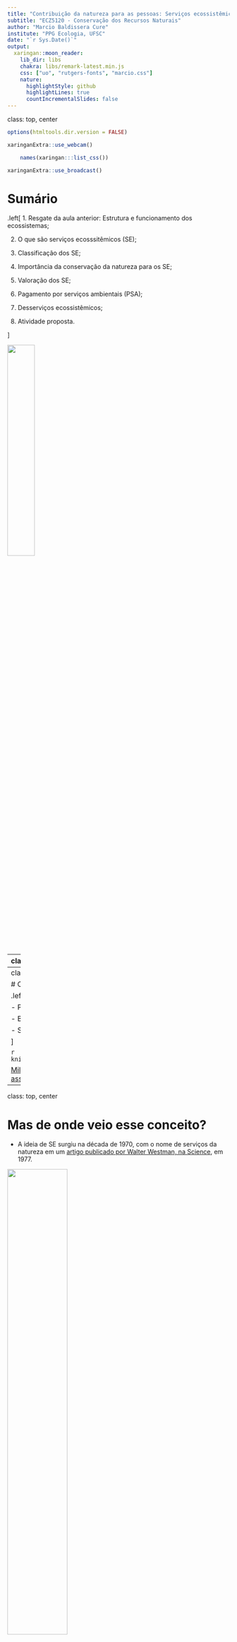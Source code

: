 ```yaml
---
title: "Contribuição da natureza para as pessoas: Serviços ecossistêmicos"
subtitle: "ECZ5120 - Conservação dos Recursos Naturais"
author: "Marcio Baldissera Cure"
institute: "PPG Ecologia, UFSC"
date: "`r Sys.Date()`"
output:
  xaringan::moon_reader:
    lib_dir: libs
    chakra: libs/remark-latest.min.js
    css: ["uo", "rutgers-fonts", "marcio.css"]
    nature:
      highlightStyle: github
      highlightLines: true
      countIncrementalSlides: false
---
```

class: top, center

```r
options(htmltools.dir.version = FALSE)
```

```r
xaringanExtra::use_webcam()
```

```r
	names(xaringan:::list_css())
```

```r
xaringanExtra::use_broadcast()
```

# Sumário

.left[
1. Resgate da aula anterior: Estrutura e funcionamento dos ecossistemas;

2. O que são serviços ecosssitêmicos (SE);

3. Classificação dos SE;

4. Importância da conservação da natureza para os SE;

5. Valoração dos SE;

6. Pagamento por serviços ambientais (PSA);

7. Desserviços ecossistêmicos;

8. Atividade proposta.

]

<img width="35%" src="https://conhecimentocientifico.r7.com/wp-content/uploads/2019/07/polinizacao-formas-tipos-agentes-polinizadores-autopolinizacao-1.jpg"/>


---
class: top, center

# Resgatando conceitos

.left[

1. Ecosssitema;

2. Interações ecológicas;

3. Atributos funcionais;

4. Fluxos de massa e energia;

5. Propriedades emergentes.

]

```r
knitr::include_graphics("https://static.todamateria.com.br/upload/fa/to/fatoresbioticoseabioticos.jpg")
```


---
class: top, center

# O que são serviços ecossistêmicos (SE)


.left[

- Propriedades emergentes dos ecossistemas;

- Benefícios diretos e indiretos proporcionados pela natureza ao seres humanos;

- Sustentam a vida humana e sua cultura.

]

```r
knitr::include_graphics("https://images.slideplayer.com/24/6937324/slides/slide_6.jpg")
```

[Millennium Ecosystem Assessment: Ecosystems and human well-being: a framework for assessment]("https://library.wur.nl/WebQuery/wurpubs/326575")

---
class: top, center

# Mas de onde veio esse conceito?

- A ideia de SE surgiu na década de 1970, com o nome de serviços da natureza em um [artigo publicado por Walter Westman, na Science]("https://sci-hub.se/https://science.sciencemag.org/content/197/4307/960"), em 1977.


<img width="52%" src="https://www.twincities.com/wp-content/uploads/2015/11/20130213__walterwestman.jpg?w=427"/>



---
class: top, left
# Relação da natureza com o bem estar humano

```r
knitr::include_graphics("https://www.researchgate.net/publication/257744152/figure/fig3/AS:267815852703757@1440863683207/Millennium-ecosystem-assessment-MA-overview-diagram.png")
```


[Bem estar humano ligado com degradação ambiental]("https://e-nnw.com/continued-degradation-of-the-environment-increasing-the-likelihood-of-diseases-spreading-from-animals-to-humans-un-biodiversity-report/")


[IPBES - Intergovernmental Plataform on Biodiversity and Ecosystem Services ]("https://ipbes.net/")

[The IPBES Conceptual Framework — connecting nature
and people]("https://ipbes.net/sites/default/files/downloads/pdf/Diaz_et_al._2015_IPBESConceptualFramework.pdf")

---
class: top, center

# Serviços de provisão

### Engloba elementos da natureza consumidos pelos seres humanos.

- Alimentos;

- Matérias primas;

- Combustíveis;

- Recursos medicinais;

- Água potável

<img width="32%" src="https://static.escolakids.uol.com.br/conteudo_legenda/ebb317cb12e9140b62a62a18ce5b9a55.jpg"/>
<img width="32%" src="https://i1.wp.com/blog.observagastronomia.com.br/wp-content/uploads/2021/06/Captura-de-Tela-2021-06-25-as-11.21.51.png?resize=691%2C500"/>
<img width="32%" src="https://publisher-publish.s3.eu-central-1.amazonaws.com/pb-brasil247/swp/jtjeq9/media/20180710140756_d0ea8ca8e15ac03c9eb453c72187003213c8d1694e2ea03683ab8e2e43777058.jpeg"/>

---
<!-- class: top, center -->

# Serviços culturais
## Benefícios não materiais que os ecossistemas fornecem.

- Recreação;

- Turismo;

- Inspiração artística;

- Inspiração espiritual.

<img width="42%" src="https://media-cdn.tripadvisor.com/media/photo-s/0c/3c/8a/4a/contemplando-a-paisagem.jpg"/>
---
class: top, center

# Serviços de Regulação
## Englobam as funções ecossistêmicas que regulam as condições ambientais apropriadas para a existência e bem estar humano.

- Prevenção de erosão;

- Purificação da água;

- Controle de pragas

- Amortecimento de eventos climáticos extremos

<img width="42%" src="http://s2.glbimg.com/IeH1XSroIm2nLkHJrsR2SRAJICw=/620x465/s.glbimg.com/jo/g1/f/original/2013/09/17/mangue_1.jpg"/>
<img width="42%" src="http://3.bp.blogspot.com/-G0ymDasfxpQ/U0k5AiTxK8I/AAAAAAAAAMM/zSv_AnsjWeE/s1600/mangue+5.jpg"/>


---
class: top, left

# Serviço de Suporte
## São serviços necessários para que os outros serviços existam.

- Formação dos solos;

- Ciclagem de nutrientes;

- Produção de oxigênio;

- Polinização

<img width="42%" src="https://www.coladaweb.com/wp-content/uploads/2017/09/20170906-polinizacao.jpg"/>
<img width="50%" src="https://revistapesquisa.fapesp.br/wp-content/uploads/2019/11/018-029_capa-amazonia-1_285-5-1140px.jpg"/>

---
class: top, center

---
# Reconhecimento da problemática ambiental

<img width="52%" src="https://static.dw.com/image/434918_4.jpg"/>

-
### Serviços ecossistêmicos dependem das interações que ocorrem nos ecossistemas íntegros.

--

## Questão para reflexão:
- Será que a tecnologia dá conta de suprir todas as nossas necessidades e substituir as funções vitais dos sistemas naturais?

<img width="35%" src="https://thumbs.dreamstime.com/z/natureza-e-tecnologia-10914487.jpg"/>

---
class: top, left

# Valoração dos serviços ecossistêmicos

- Valoração: Estimativa da importância de algo (Constanza et al, 2017);

- Valor ecológico: Avaliação *não monetária* da integridade, saúde e ou resiliência de um ecossistema;

- Valor intrínseco: Valor que *independe da utilidade*;

- Valor econômico: Relacionado com *utilidade e bem estar*. **Não necessariamente $**

<img width="40%" src="https://segredosdomundo.r7.com/wp-content/uploads/2020/11/diamante-conheca-8-dicas-de-como-diferenciar-um-verdadeiro-do-falso-1.jpg"/>
<img width="40%" src="https://portalwp.s3.amazonaws.com/wp-content/uploads/20190219162129/shutterstock_109380863.jpg"/>

---
class: top, center

# Exemplo de valoração monetária

<img width="50%" src="/img/coscieme_paper.png"/>

<img width="35%" src="https://ars.els-cdn.com/content/image/1-s2.0-S2212041615300516-fx1.jpg"/> 
<img width="32%" src="/img/coscieme_table.png"/>


[Cutural ecosystem services: The inspirational value of ecosystems in popular music]("https://sci-hub.se/https://doi.org/10.1016/j.ecoser.2015.10.024")

---
class: top, left

# Pagamento por serviços ambientais (PSA)

## É um instrumento econômico que recompensa em termos do capital, aqueles que produzem ou conservam os serviços ecossistêmicos.

- Lei Federal 14.119/21

**Serviços ambientais:** atividades individuais ou coletivas que favorecem a manutenção, a recuperação ou a melhoria dos serviços ecossistêmicos.

**Serviços ecossistêmicos:** benefícios relevantes para a sociedade gerados pelos ecossistemas, em termos de manutenção, recuperação ou melhoria das condições ambientais.

**Pagamento por serviços ambientais:** transação de natureza voluntária, mediante a qual um *pagador de serviços ambientais* transfere a um provedor desses serviços recursos financeiros ou outra forma de remuneração, nas condições acertadas, respeitadas as disposições legais e regulamentares pertinentes
---
class: top, center

# Desserviços ecossistêmicos
## São impactos causados ao bem estar humano por elementos e processos naturais.

- Custo de manutenção de áreas urbanas;

- Pragas em plantações;

- Doenças;

- Eventos climáticos extremos...

<img width="40%" src="https://brasil.un.org/sites/default/files/styles/featured_image/public/2020-01/enchente-e1578324722359.jpg?itok=pd82RNTi"/>
<img width="40%" src="https://images2.portalon.com.br/wp-content/uploads/2020/06/2020-06-03_arborizacao_segura_2wwwitatibaspgovbrwwwitatibaspgovbr_thumb_medium555_0-1591280527.jpg"/>

---
class: top, center

# Atividade proposta

- Explique brevemente o que são serviços ecossistêmicos. A seguir escolha um dentre os ecossistema da Ilha de Santa Catarina e verse sobre os SE associados. Explique como as interações dos elementos do ecossistema escolhido contribuem com a emergência, qualidade e quantidade dos SE. O texto deve ter no mínimo 300 palavras e no máximo 500. Obs: Usar fontes Liberation Sans ou Times New Roman, tamanho 12. Exemplos de ecossistemas da ilha: restinga, floresta atlântica, dunas, mangue, costão rochoso, laguna, lagoa, praia.

---
class: top, center

# Referências



